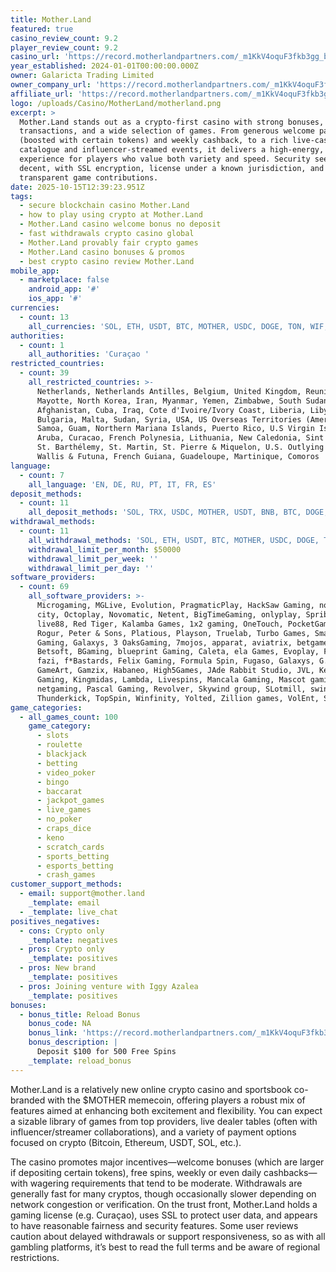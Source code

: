 ```yaml
---
title: Mother.Land
featured: true
casino_review_count: 9.2
player_review_count: 9.2
casino_url: 'https://record.motherlandpartners.com/_m1KkV4oquF3fkb3gg_bGdGNd7ZgqdRLk/1/'
year_established: 2024-01-01T00:00:00.000Z
owner: Galaricta Trading Limited
owner_company_url: 'https://record.motherlandpartners.com/_m1KkV4oquF3fkb3gg_bGdGNd7ZgqdRLk/1/'
affiliate_url: 'https://record.motherlandpartners.com/_m1KkV4oquF3fkb3gg_bGdGNd7ZgqdRLk/1/'
logo: /uploads/Casino/MotherLand/motherland.png
excerpt: >
  Mother.Land stands out as a crypto-first casino with strong bonuses, fast
  transactions, and a wide selection of games. From generous welcome packages
  (boosted with certain tokens) and weekly cashback, to a rich live-casino
  catalogue and influencer-streamed events, it delivers a high-energy, modern
  experience for players who value both variety and speed. Security seems
  decent, with SSL encryption, license under a known jurisdiction, and
  transparent game contributions.
date: 2025-10-15T12:39:23.951Z
tags:
  - secure blockchain casino Mother.Land
  - how to play using crypto at Mother.Land
  - Mother.Land casino welcome bonus no deposit
  - fast withdrawals crypto casino global
  - Mother.Land provably fair crypto games
  - Mother.Land casino bonuses & promos
  - best crypto casino review Mother.Land
mobile_app:
  - marketplace: false
    android_app: '#'
    ios_app: '#'
currencies:
  - count: 13
    all_currencies: 'SOL, ETH, USDT, BTC, MOTHER, USDC, DOGE, TON, WIF, PEPE, TRX, BONK, BNB,'
authorities:
  - count: 1
    all_authorities: 'Curaçao '
restricted_countries:
  - count: 39
    all_restricted_countries: >-
      Netherlands, Netherlands Antilles, Belgium, United Kingdom, Reunion,
      Mayotte, North Korea, Iran, Myanmar, Yemen, Zimbabwe, South Sudan,
      Afghanistan, Cuba, Iraq, Cote d'Ivoire/Ivory Coast, Liberia, Libya,
      Bulgaria, Malta, Sudan, Syria, USA, US Overseas Territories (American
      Samoa, Guam, Northern Mariana Islands, Puerto Rico, U.S Virgin Islands),
      Aruba, Curacao, French Polynesia, Lithuania, New Caledonia, Sint Maarten,
      St. Barthélemy, St. Martin, St. Pierre & Miquelon, U.S. Outlying Islands,
      Wallis & Futuna, French Guiana, Guadeloupe, Martinique, Comoros
language:
  - count: 7
    all_language: 'EN, DE, RU, PT, IT, FR, ES'
deposit_methods:
  - count: 11
    all_deposit_methods: 'SOL, TRX, USDC, MOTHER, USDT, BNB, BTC, DOGE, XRP, ETH, TON, WIF'
withdrawal_methods:
  - count: 11
    all_withdrawal_methods: 'SOL, ETH, USDT, BTC, MOTHER, USDC, DOGE, TON, WIF, TRX, BNB,'
    withdrawal_limit_per_month: $50000
    withdrawal_limit_per_week: ''
    withdrawal_limit_per_day: ''
software_providers:
  - count: 69
    all_software_providers: >-
      Microgaming, MGLive, Evolution, PragmaticPlay, HackSaw Gaming, nolimit
      city, Octoplay, Novomatic, Netent, BigTimeGaming, onlyplay, Spribe,
      live88, Red Tiger, Kalamba Games, 1x2 gaming, OneTouch, PocketGames Soft,
      Rogur, Peter & Sons, Platious, Playson, Truelab, Turbo Games, Smartsoft
      Gaming, Galaxys, 3 OaksGaming, 7mojos, apparat, aviatrix, betgames,
      Betsoft, BGaming, blueprint Gaming, Caleta, ela Games, Evoplay, Fantasma,
      fazi, f*Bastards, Felix Gaming, Formula Spin, Fugaso, Galaxys, G.Games,
      GameArt, Gamzix, Habaneo, High5Games, JAde Rabbit Studio, JVL, Keto
      Gaming, Kingmidas, Lambda, Livespins, Mancala Gaming, Mascot gaming,
      netgaming, Pascal Gaming, Revolver, Skywind group, SLotmill, swintt,
      Thunderkick, TopSpin, Winfinity, Yolted, Zillion games, VolEnt, SPinomenal
game_categories:
  - all_games_count: 100
    game_category:
      - slots
      - roulette
      - blackjack
      - betting
      - video_poker
      - bingo
      - baccarat
      - jackpot_games
      - live_games
      - no_poker
      - craps_dice
      - keno
      - scratch_cards
      - sports_betting
      - esports_betting
      - crash_games
customer_support_methods:
  - email: support@mother.land
    _template: email
  - _template: live_chat
positives_negatives:
  - cons: Crypto only
    _template: negatives
  - pros: Crypto only
    _template: positives
  - pros: New brand
    _template: positives
  - pros: Joining venture with Iggy Azalea
    _template: positives
bonuses:
  - bonus_title: Reload Bonus
    bonus_code: NA
    bonus_link: 'https://record.motherlandpartners.com/_m1KkV4oquF3fkb3gg_bGdGNd7ZgqdRLk/1/'
    bonus_description: |
      Deposit $100 for 500 Free Spins
    _template: reload_bonus
---
```


Mother.Land is a relatively new online crypto casino and sportsbook co-branded with the $MOTHER memecoin, offering players a robust mix of features aimed at enhancing both excitement and flexibility. You can expect a sizable library of games from top providers, live dealer tables (often with influencer/streamer collaborations), and a variety of payment options focused on crypto (Bitcoin, Ethereum, USDT, SOL, etc.). 

The casino promotes major incentives—welcome bonuses (which are larger if depositing certain tokens), free spins, weekly or even daily cashbacks—with wagering requirements that tend to be moderate. Withdrawals are generally fast for many cryptos, though occasionally slower depending on network congestion or verification. On the trust front, Mother.Land holds a gaming license (e.g. Curaçao), uses SSL to protect user data, and appears to have reasonable fairness and security features. Some user reviews caution about delayed withdrawals or support responsiveness, so as with all gambling platforms, it’s best to read the full terms and be aware of regional restrictions.
